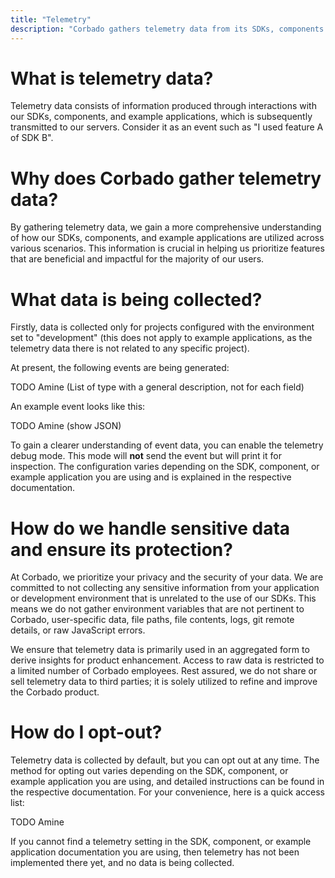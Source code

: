```yaml
---
title: "Telemetry"
description: "Corbado gathers telemetry data from its SDKs, components and example applications."
---
```


# What is telemetry data?

Telemetry data consists of information produced through interactions with our SDKs, components, and example applications, which is subsequently transmitted to our servers. Consider it as an event such as "I used feature A of SDK B".

# Why does Corbado gather telemetry data?

By gathering telemetry data, we gain a more comprehensive understanding of how our SDKs, components, and example applications are utilized across various scenarios. This information is crucial in helping us prioritize features that are beneficial and impactful for the majority of our users.

# What data is being collected?

Firstly, data is collected only for projects configured with the environment set to "development" (this does not apply to example applications, as the telemetry data there is not related to any specific project). 

At present, the following events are being generated:

TODO Amine (List of type with a general description, not for each field)

An example event looks like this:

TODO Amine (show JSON)

To gain a clearer understanding of event data, you can enable the telemetry debug mode. This mode will **not** send the event but will print it for inspection. The configuration varies depending on the SDK, component, or example application you are using and is explained in the respective documentation.

# How do we handle sensitive data and ensure its protection?

At Corbado, we prioritize your privacy and the security of your data. We are committed to not collecting any sensitive information from your application or development environment that is unrelated to the use of our SDKs. This means we do not gather environment variables that are not pertinent to Corbado, user-specific data, file paths, file contents, logs, git remote details, or raw JavaScript errors.

We ensure that telemetry data is primarily used in an aggregated form to derive insights for product enhancement. Access to raw data is restricted to a limited number of Corbado employees. Rest assured, we do not share or sell telemetry data to third parties; it is solely utilized to refine and improve the Corbado product.

# How do I opt-out?

Telemetry data is collected by default, but you can opt out at any time. The method for opting out varies depending on the SDK, component, or example application you are using, and detailed instructions can be found in the respective documentation. For your convenience, here is a quick access list:

TODO Amine

If you cannot find a telemetry setting in the SDK, component, or example application documentation you are using, then telemetry has not been implemented there yet, and no data is being collected.